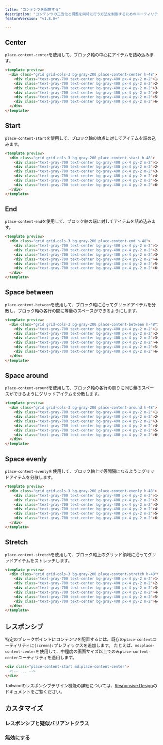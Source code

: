 ```yaml
---
title: "コンテンツを配置する"
description: "コンテンツの正当化と調整を同時に行う方法を制御するためのユーティリティ。"
featureVersion: "v1.8.0+"

---
```




## Center

`place-content-center`を使用して、ブロック軸の中心にアイテムを詰め込みます。

```html
<template preview>
  <div class="grid grid-cols-3 bg-gray-200 place-content-center h-48">
    <div class="text-gray-700 text-center bg-gray-400 px-4 py-2 m-2">1</div>
    <div class="text-gray-700 text-center bg-gray-400 px-4 py-2 m-2">2</div>
    <div class="text-gray-700 text-center bg-gray-400 px-4 py-2 m-2">3</div>
    <div class="text-gray-700 text-center bg-gray-400 px-4 py-2 m-2">4</div>
    <div class="text-gray-700 text-center bg-gray-400 px-4 py-2 m-2">5</div>
    <div class="text-gray-700 text-center bg-gray-400 px-4 py-2 m-2">6</div>
  </div>
</template>
```

## Start

`place-content-start`を使用して、ブロック軸の始点に対してアイテムを詰め込みます。

```html
<template preview>
  <div class="grid grid-cols-3 bg-gray-200 place-content-start h-48">
    <div class="text-gray-700 text-center bg-gray-400 px-4 py-2 m-2">1</div>
    <div class="text-gray-700 text-center bg-gray-400 px-4 py-2 m-2">2</div>
    <div class="text-gray-700 text-center bg-gray-400 px-4 py-2 m-2">3</div>
    <div class="text-gray-700 text-center bg-gray-400 px-4 py-2 m-2">4</div>
    <div class="text-gray-700 text-center bg-gray-400 px-4 py-2 m-2">5</div>
    <div class="text-gray-700 text-center bg-gray-400 px-4 py-2 m-2">6</div>
  </div>
</template>
```

## End

`place-content-end`を使用して、ブロック軸の端に対してアイテムを詰め込みます。

```html
<template preview>
  <div class="grid grid-cols-3 bg-gray-200 place-content-end h-48">
    <div class="text-gray-700 text-center bg-gray-400 px-4 py-2 m-2">1</div>
    <div class="text-gray-700 text-center bg-gray-400 px-4 py-2 m-2">2</div>
    <div class="text-gray-700 text-center bg-gray-400 px-4 py-2 m-2">3</div>
    <div class="text-gray-700 text-center bg-gray-400 px-4 py-2 m-2">4</div>
    <div class="text-gray-700 text-center bg-gray-400 px-4 py-2 m-2">5</div>
    <div class="text-gray-700 text-center bg-gray-400 px-4 py-2 m-2">6</div>
  </div>
</template>
```

## Space between

`place-content-between`を使用して、ブロック軸に沿ってグリッドアイテムを分散し、ブロック軸の各行の間に等量のスペースができるようにします。

```html
<template preview>
  <div class="grid grid-cols-3 bg-gray-200 place-content-between h-48">
    <div class="text-gray-700 text-center bg-gray-400 px-4 py-2 m-2">1</div>
    <div class="text-gray-700 text-center bg-gray-400 px-4 py-2 m-2">2</div>
    <div class="text-gray-700 text-center bg-gray-400 px-4 py-2 m-2">3</div>
    <div class="text-gray-700 text-center bg-gray-400 px-4 py-2 m-2">4</div>
    <div class="text-gray-700 text-center bg-gray-400 px-4 py-2 m-2">5</div>
    <div class="text-gray-700 text-center bg-gray-400 px-4 py-2 m-2">6</div>
  </div>
</template>
```

## Space around

`place-content-around`を使用して、ブロック軸の各行の周りに同じ量のスペースができるようにグリッドアイテムを分散します。

```html
<template preview>
  <div class="grid grid-cols-3 bg-gray-200 place-content-around h-48">
    <div class="text-gray-700 text-center bg-gray-400 px-4 py-2 m-2">1</div>
    <div class="text-gray-700 text-center bg-gray-400 px-4 py-2 m-2">2</div>
    <div class="text-gray-700 text-center bg-gray-400 px-4 py-2 m-2">3</div>
    <div class="text-gray-700 text-center bg-gray-400 px-4 py-2 m-2">4</div>
    <div class="text-gray-700 text-center bg-gray-400 px-4 py-2 m-2">5</div>
    <div class="text-gray-700 text-center bg-gray-400 px-4 py-2 m-2">6</div>
  </div>
</template>
```

## Space evenly

`place-content-evenly`を使用して、ブロック軸上で等間隔になるようにグリッドアイテムを分散します。

```html
<template preview>
  <div class="grid grid-cols-3 bg-gray-200 place-content-evenly h-48">
    <div class="text-gray-700 text-center bg-gray-400 px-4 py-2 m-2">1</div>
    <div class="text-gray-700 text-center bg-gray-400 px-4 py-2 m-2">2</div>
    <div class="text-gray-700 text-center bg-gray-400 px-4 py-2 m-2">3</div>
    <div class="text-gray-700 text-center bg-gray-400 px-4 py-2 m-2">4</div>
    <div class="text-gray-700 text-center bg-gray-400 px-4 py-2 m-2">5</div>
    <div class="text-gray-700 text-center bg-gray-400 px-4 py-2 m-2">6</div>
  </div>
</template>
```

## Stretch

`place-content-stretch`を使用して、ブロック軸上のグリッド領域に沿ってグリッドアイテムをストレッチします。

```html
<template preview>
  <div class="grid grid-cols-3 bg-gray-200 place-content-stretch h-48">
    <div class="text-gray-700 text-center bg-gray-400 px-4 py-2 m-2">1</div>
    <div class="text-gray-700 text-center bg-gray-400 px-4 py-2 m-2">2</div>
    <div class="text-gray-700 text-center bg-gray-400 px-4 py-2 m-2">3</div>
    <div class="text-gray-700 text-center bg-gray-400 px-4 py-2 m-2">4</div>
    <div class="text-gray-700 text-center bg-gray-400 px-4 py-2 m-2">5</div>
    <div class="text-gray-700 text-center bg-gray-400 px-4 py-2 m-2">6</div>
  </div>
</template>
```

## レスポンシブ

特定のブレークポイントにコンテンツを配置するには、既存の`place-content`ユーティリティに`{screen}:`プレフィックスを追加します。
たとえば、`md:place-content-center`を使用して、中程度の画面サイズ以上でのみ`place-content-center`ユーティリティを適用します。

```html
<div class="place-content-start md:place-content-center">
  <!-- ... -->
</div>
```

Tailwindのレスポンシブデザイン機能の詳細については、[Responsive Design](/docs/responsive-design)のドキュメントをご覧ください。

## カスタマイズ

### レスポンシブと疑似バリアントクラス

<Variants plugin="placeContent" name="place-content" />

### 無効にする

<Disabling plugin="placeContent" name="place-content" />
